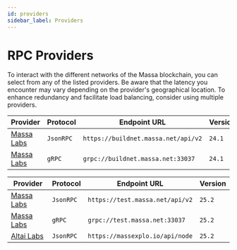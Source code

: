 ```yaml
---
id: providers
sidebar_label: Providers
---
```



# RPC Providers

To interact with the different networks of the Massa blockchain, you can select from any of the listed providers.
Be aware that the latency you encounter may vary depending on the provider's geographical location.
To enhance redundancy and facilitate load balancing, consider using multiple providers.

<Tabs>
  <TabItem value="buildnet" label="👷 BuildNet" default>
    <table>
      <thead>
        <tr>
          <th>Provider</th>
          <th>Protocol</th>
          <th>Endpoint URL</th>
          <th>Version</th>
        </tr>
      </thead>
        <tbody>
        <tr>
          <td><a href="/docs/build/networks-faucets">Massa Labs</a></td>
          <td><code>JsonRPC</code></td>
          <td><code>https://buildnet.massa.net/api/v2</code></td>
          <td><code>24.1</code></td>
        </tr>
        <tr>
          <td><a href="/docs/build/networks-faucets">Massa Labs</a></td>
          <td><code>gRPC</code></td>
          <td><code>grpc://buildnet.massa.net:33037</code></td>
          <td><code>24.1</code></td>
        </tr>
        </tbody>
    </table>
  </TabItem>
  <TabItem value="testnet" label="🧑‍🔬 TestNet">
    <table>
      <thead>
        <tr>
          <th>Provider</th>
          <th>Protocol</th>
          <th>Endpoint URL</th>
          <th>Version</th>
        </tr>
      </thead>
        <tbody>
        <tr>
          <td><a href="/docs/build/networks-faucets">Massa Labs</a></td>
          <td><code>JsonRPC</code></td>
          <td><code>https://test.massa.net/api/v2</code></td>
          <td><code>25.2</code></td>
        </tr>
        <tr>
          <td><a href="/docs/build/networks-faucets">Massa Labs</a></td>
          <td><code>gRPC</code></td>
          <td><code>grpc://test.massa.net:33037</code></td>
          <td><code>25.2</code></td>
        </tr>
        <tr>
          <td><a href="https://www.altailabs.tech/">Altai Labs</a></td>
          <td><code>JsonRPC</code></td>
          <td><code>https://massexplo.io/api/node</code></td>
          <td><code>25.2</code></td>
        </tr>
        </tbody>
    </table>
  </TabItem>
</Tabs>
